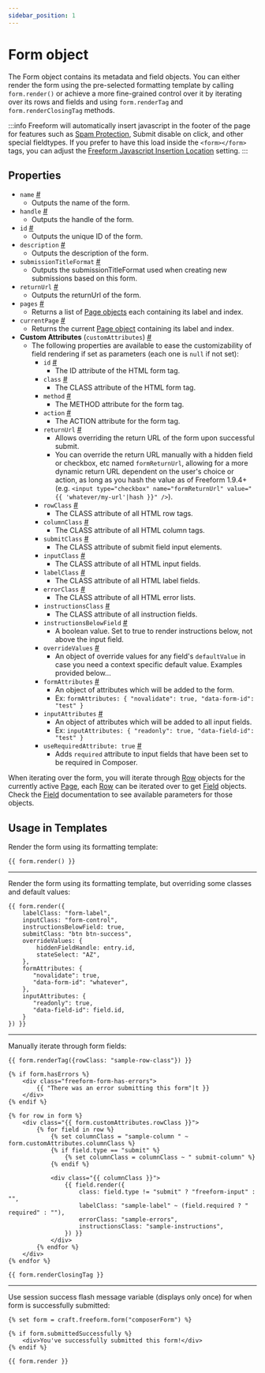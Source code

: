 ```yaml
---
sidebar_position: 1
---
```


# Form object

The Form object contains its metadata and field objects. You can either render the form using the pre-selected formatting template by calling `form.render()` or achieve a more fine-grained control over it by iterating over its rows and fields and using `form.renderTag` and `form.renderClosingTag` methods.

:::info
Freeform will automatically insert javascript in the footer of the page for features such as [Spam Protection](../../forms/spam-protection.mdx), Submit disable on click, and other special fieldtypes. If you prefer to have this load inside the `<form></form>` tags, you can adjust the [Freeform Javascript Insertion Location](../../configuration/settings#scripts-location) setting.
:::

## Properties

- `name` <a href="#prop-name" id="prop-name" class="docs-anchor">#</a>
  - Outputs the name of the form.
- `handle` <a href="#prop-handle" id="prop-handle" class="docs-anchor">#</a>
  - Outputs the handle of the form.
- `id` <a href="#prop-id" id="prop-id" class="docs-anchor">#</a>
  - Outputs the unique ID of the form.
- `description` <a href="#prop-description" id="prop-description" class="docs-anchor">#</a>
  - Outputs the description of the form.
- `submissionTitleFormat` <a href="#prop-submissionTitleFormat" id="prop-submissionTitleFormat" class="docs-anchor">#</a>
  - Outputs the submissionTitleFormat used when creating new submissions based on this form.
- `returnUrl` <a href="#prop-returnUrl" id="prop-returnUrl" class="docs-anchor">#</a>
  - Outputs the returnUrl of the form.
- `pages` <a href="#prop-pages" id="prop-pages" class="docs-anchor">#</a>
  - Returns a list of [Page objects](./page.mdx) each containing its label and index.
- `currentPage` <a href="#prop-currentPage" id="prop-currentPage" class="docs-anchor">#</a>
  - Returns the current [Page object](./page.mdx) containing its label and index.
- **Custom Attributes** (`customAttributes`) <a href="#prop-custom-attributes" id="prop-custom-attributes" class="docs-anchor">#</a>
  - The following properties are available to ease the customizability of field rendering if set as parameters (each one is `null` if not set):
    - `id` <a href="#prop-custattr-id" id="prop-custattr-id" class="docs-anchor">#</a>
      - The ID attribute of the HTML form tag.
    - `class` <a href="#prop-custattr-class" id="prop-custattr-class" class="docs-anchor">#</a>
      - The CLASS attribute of the HTML form tag.
    - `method` <a href="#prop-custattr-method" id="prop-custattr-method" class="docs-anchor">#</a>
      - The METHOD attribute for the form tag.
    - `action` <a href="#prop-custattr-action" id="prop-custattr-action" class="docs-anchor">#</a>
      - The ACTION attribute for the form tag.
    - `returnUrl` <a href="#prop-custattr-returnurl" id="prop-custattr-returnurl" class="docs-anchor">#</a>
      - Allows overriding the return URL of the form upon successful submit.
      - You can override the return URL manually with a hidden field or checkbox, etc named `formReturnUrl`, allowing for a more dynamic return URL dependent on the user's choice or action, as long as you hash the value as of Freeform 1.9.4+ (e.g. `<input type="checkbox" name="formReturnUrl" value="{{ 'whatever/my-url'|hash }}" />`).
    - `rowClass` <a href="#prop-custattr-rowclass" id="prop-custattr-rowclass" class="docs-anchor">#</a>
      - The CLASS attribute of all HTML row tags.
    - `columnClass` <a href="#prop-custattr-columnclass" id="prop-custattr-columnclass" class="docs-anchor">#</a>
      - The CLASS attribute of all HTML column tags.
    - `submitClass` <a href="#prop-custattr-submitclass" id="prop-custattr-submitclass" class="docs-anchor">#</a>
      - The CLASS attribute of submit field input elements.
    - `inputClass` <a href="#prop-custattr-inputclass" id="prop-custattr-inputclass" class="docs-anchor">#</a>
      - The CLASS attribute of all HTML input fields.
    - `labelClass` <a href="#prop-custattr-labelclass" id="prop-custattr-labelclass" class="docs-anchor">#</a>
      - The CLASS attribute of all HTML label fields.
    - `errorClass` <a href="#prop-custattr-errorclass" id="prop-custattr-errorclass" class="docs-anchor">#</a>
      - The CLASS attribute of all HTML error lists.
    - `instructionsClass` <a href="#prop-custattr-instructionsclass" id="prop-custattr-instructionsclass" class="docs-anchor">#</a>
      - The CLASS attribute of all instruction fields.
    - `instructionsBelowField` <a href="#prop-custattr-instructionsbelowfield" id="prop-custattr-instructionsbelowfield" class="docs-anchor">#</a>
      - A boolean value. Set to true to render instructions below, not above the input field.
    - `overrideValues` <a href="#prop-custattr-overridevalues" id="prop-custattr-overridevalues" class="docs-anchor">#</a>
      - An object of override values for any field's `defaultValue` in case you need a context specific default value. Examples provided below...
    - `formAttributes` <a href="#prop-custattr-formattributes" id="prop-custattr-formattributes" class="docs-anchor">#</a>
      - An object of attributes which will be added to the form.
      - Ex: `formAttributes: { "novalidate": true, "data-form-id": "test" }`
    - `inputAttributes` <a href="#prop-custattr-inputattributes" id="prop-custattr-inputattributes" class="docs-anchor">#</a>
      - An object of attributes which will be added to all input fields.
      - Ex: `inputAttributes: { "readonly": true, "data-field-id": "test" }`
    - `useRequiredAttribute: true` <a href="#prop-custattr-userequiredattribute" id="prop-custattr-userequiredattribute" class="docs-anchor">#</a>
      - Adds `required` attribute to input fields that have been set to be required in Composer.

When iterating over the form, you will iterate through [Row](./row.mdx) objects for the currently active [Page](./page.mdx), each [Row](./row.mdx) can be iterated over to get [Field](./field.mdx) objects. Check the [Field](./field.mdx) documentation to see available parameters for those objects.

## Usage in Templates

Render the form using its formatting template:

```twig showLineNumbers
{{ form.render() }}
```

---

Render the form using its formatting template, but overriding some classes and default values:

```twig showLineNumbers
{{ form.render({
    labelClass: "form-label",
    inputClass: "form-control",
    instructionsBelowField: true,
    submitClass: "btn btn-success",
    overrideValues: {
        hiddenFieldHandle: entry.id,
        stateSelect: "AZ",
    },
    formAttributes: {
       "novalidate": true,
       "data-form-id": "whatever",
    },
    inputAttributes: {
       "readonly": true,
       "data-field-id": field.id,
    }
}) }}
```

---

Manually iterate through form fields:

```twig showLineNumbers
{{ form.renderTag({rowClass: "sample-row-class"}) }}

{% if form.hasErrors %}
    <div class="freeform-form-has-errors">
        {{ "There was an error submitting this form"|t }}
    </div>
{% endif %}

{% for row in form %}
    <div class="{{ form.customAttributes.rowClass }}">
        {% for field in row %}
            {% set columnClass = "sample-column " ~ form.customAttributes.columnClass %}
            {% if field.type == "submit" %}
                {% set columnClass = columnClass ~ " submit-column" %}
            {% endif %}

            <div class="{{ columnClass }}">
                {{ field.render({
                    class: field.type != "submit" ? "freeform-input" : "",
                    labelClass: "sample-label" ~ (field.required ? " required" : ""),
                    errorClass: "sample-errors",
                    instructionsClass: "sample-instructions",
                }) }}
            </div>
        {% endfor %}
    </div>
{% endfor %}

{{ form.renderClosingTag }}
```

---

Use session success flash message variable (displays only once) for when form is successfully submitted:

```twig showLineNumbers
{% set form = craft.freeform.form("composerForm") %}

{% if form.submittedSuccessfully %}
    <div>You've successfully submitted this form!</div>
{% endif %}

{{ form.render }}
```
